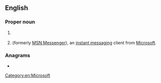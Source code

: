 {{also|msn}}
==English==

===Proper noun===
{{en-proper noun}}

# {{lb|en|computing}} {{init of|en|{{w|Microsoft Network}}}}
# {{lb|en|computing|informal}} {{w|Windows Live Messenger}} (formerly [[w:MSN Messenger|MSN Messenger]]), an [[instant messaging]] client from [[Microsoft]].

===Anagrams===
* {{anagrams|en|a=mns|MnS|NMS|NSM|Nms}}

[[Category:en:Microsoft]]
